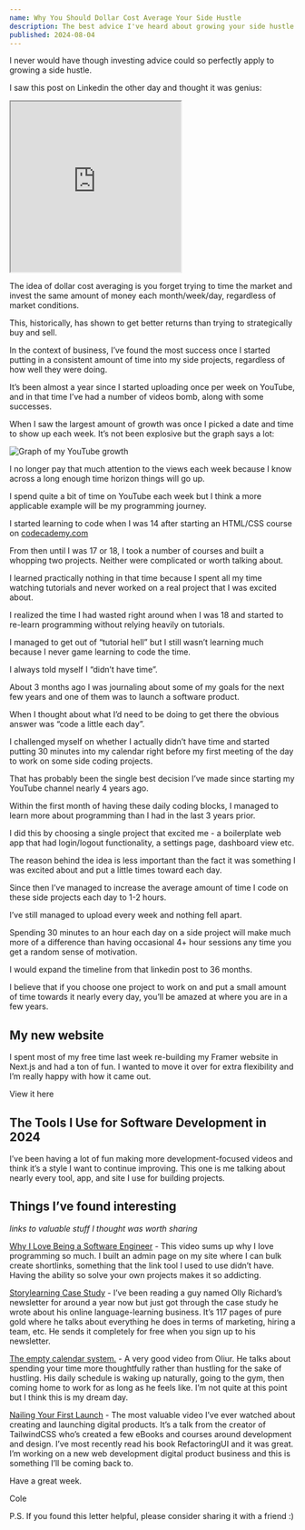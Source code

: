 ```yaml
---
name: Why You Should Dollar Cost Average Your Side Hustle
description: The best advice I've heard about growing your side hustle.
published: 2024-08-04
---
```


I never would have though investing advice could so perfectly apply to growing a side hustle.

I saw this post on Linkedin the other day and thought it was genius:

<iframe
  src="https://www.linkedin.com/embed/feed/update/urn:li:share:7224733336668151809"
  height="300"

frameborder="0"
allowfullscreen=""
title="Embedded post"

> </iframe>

The idea of dollar cost averaging is you forget trying to time the market and invest the same amount of money each month/week/day, regardless of market conditions.

This, historically, has shown to get better returns than trying to strategically buy and sell.

In the context of business, I’ve found the most success once I started putting in a consistent amount of time into my side projects, regardless of how well they were doing.

It’s been almost a year since I started uploading once per week on YouTube, and in that time I’ve had a number of videos bomb, along with some successes.

When I saw the largest amount of growth was once I picked a date and time to show up each week. It’s not been explosive but the graph says a lot:

![Graph of my YouTube growth](https://assets.colecaccamise.com/letters/why-you-should-dollar-cost-average-your-side-hustle/youtube-growth.png)

I no longer pay that much attention to the views each week because I know across a long enough time horizon things will go up.

I spend quite a bit of time on YouTube each week but I think a more applicable example will be my programming journey.

I started learning to code when I was 14 after starting an HTML/CSS course on [codecademy.com](http://codecademy.com)

From then until I was 17 or 18, I took a number of courses and built a whopping two projects. Neither were complicated or worth talking about.

I learned practically nothing in that time because I spent all my time watching tutorials and never worked on a real project that I was excited about.

I realized the time I had wasted right around when I was 18 and started to re-learn programming without relying heavily on tutorials.

I managed to get out of “tutorial hell” but I still wasn’t learning much because I never game learning to code the time.

I always told myself I “didn’t have time”.

About 3 months ago I was journaling about some of my goals for the next few years and one of them was to launch a software product.

When I thought about what I’d need to be doing to get there the obvious answer was “code a little each day”.

I challenged myself on whether I actually didn’t have time and started putting 30 minutes into my calendar right before my first meeting of the day to work on some side coding projects.

That has probably been the single best decision I’ve made since starting my YouTube channel nearly 4 years ago.

Within the first month of having these daily coding blocks, I managed to learn more about programming than I had in the last 3 years prior.

I did this by choosing a single project that excited me - a boilerplate web app that had login/logout functionality, a settings page, dashboard view etc.

The reason behind the idea is less important than the fact it was something I was excited about and put a little times toward each day.

Since then I’ve managed to increase the average amount of time I code on these side projects each day to 1-2 hours.

I’ve still managed to upload every week and nothing fell apart.

Spending 30 minutes to an hour each day on a side project will make much more of a difference than having occasional 4+ hour sessions any time you get a random sense of motivation.

I would expand the timeline from that linkedin post to 36 months.

I believe that if you choose one project to work on and put a small amount of time towards it nearly every day, you’ll be amazed at where you are in a few years.

## My new website

I spent most of my free time last week re-building my Framer website in Next.js and had a ton of fun. I wanted to move it over for extra flexibility and I’m really happy with how it came out.

<Link
  className="btn btn-primary w-fit whitespace-nowrap font-medium"
  href="https://colecaccamise.com"
>
  <span className="">View it here</span>
</Link>

## The Tools I Use for Software Development in 2024

<VideoPlayer url="https://youtu.be/0-_4Lm05w9Q" />

I’ve been having a lot of fun making more development-focused videos and think it’s a style I want to continue improving. This one is me talking about nearly every tool, app, and site I use for building projects.

## Things I’ve found interesting

_links to valuable stuff I thought was worth sharing_

[Why I Love Being a Software Engineer](https://www.youtube.com/watch?v=EDj-Xo8AlSU) - This video sums up why I love programming so much. I built an admin page on my site where I can bulk create shortlinks, something that the link tool I used to use didn’t have. Having the ability so solve your own projects makes it so addicting.

[Storylearning Case Study](https://caccamise.link/olly) - I’ve been reading a guy named Olly Richard’s newsletter for around a year now but just got through the case study he wrote about his online language-learning business. It’s 117 pages of pure gold where he talks about everything he does in terms of marketing, hiring a team, etc. He sends it completely for free when you sign up to his newsletter.

[The empty calendar system.](https://www.youtube.com/watch?v=JmAyr5RVArI) - A very good video from Oliur. He talks about spending your time more thoughtfully rather than hustling for the sake of hustling. His daily schedule is waking up naturally, going to the gym, then coming home to work for as long as he feels like. I’m not quite at this point but I think this is my dream day.

[Nailing Your First Launch](https://www.youtube.com/watch?v=ajrDxZRpP9M) - The most valuable video I’ve ever watched about creating and launching digital products. It’s a talk from the creator of TailwindCSS who’s created a few eBooks and courses around development and design. I’ve most recently read his book RefactoringUI and it was great. I’m working on a new web development digital product business and this is something I’ll be coming back to.

Have a great week.

Cole

P.S. If you found this letter helpful, please consider sharing it with a friend :)
